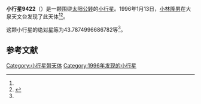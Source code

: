 {{Infobox planet
| bgcolour = #FFFFC0
| name = 9422
| symbol = 
| image = 
| caption = 
| discovery = yes
| discovery_ref = 
| discoverer = [[小林隆男|小林隆男]]
| discovery_site = [[大泉天文台|大泉天文台]] 
| discovered = 1996年1月13日
| designations = yes
| mp_name = 
| named_after = 
| alt_names = 1996 AO2/ 1979 SB11 / 1979 TU1 / 1987 XY
| mp_category = [[主带小行星|主带小行星]]
| orbit_ref = <ref name="a">[http://ssd.jpl.nasa.gov/sbdb.cgi?sstr=9422 9422] {{Wayback|url=http://ssd.jpl.nasa.gov/sbdb.cgi?sstr=9422 |date=20210717065440 }}，小行星數據庫瀏覽器（JPL Small-Body Database Browser）－[[美国国家航空航天局|美国国家航空航天局]]喷气推进实验室</ref>
| epoch = 2456400.5 (2013年4月18日更新)
| aphelion = {{convert|2.845401596825994|AU|km|3|abbr=on|lk=out}}
| perihelion = {{convert|2.079475822669588|AU|km|3|abbr=on}}
| semimajor = {{convert|2.462438709747791|AU|km|3|abbr=on}}
| eccentricity = 0.155521795
| period = 1411.38849 [[日|日]]<br />3.86[[儒略年|儒略年]]
| avg_speed = 
| inclination = 1.442245262995701
| asc_node = 27.26849246237539
| mean_anomaly = 
| arg_peri = 43.7874996686782
| satellites = 
| physical_characteristics = yes
| dimensions = 
| mass = 
| density = 
| surface_grav = 
| escape_velocity = 
| sidereal_day = 
| axial_tilt = 
| pole_ecliptic_lat = 
| pole_ecliptic_lon = 
| albedo = 
| temperatures= 
| temp_name1 = 
| mean_temp_1 = 
| max_temp_1 = 
| temp_name2 = 
| max_temp_2 = 
| spectral_type = 
| abs_magnitude = 43.7874996686782
}}

'''小行星9422'''（{{lang-en|9422}}）是一颗围绕[[太阳|太阳]][[公转|公转]]的[[小行星|小行星]]。1996年1月13日，[[小林隆男|小林隆男]]在大泉天文台发现了此天体<ref name="a" /><ref>{{cite news|title=小行星列表|url=http://cfa-www.harvard.edu/iau/lists/NumberedMPs.txt|accessdate=2013-07-08|newspaper=哈佛大学|archive-date=2008-05-17|archive-url=https://web.archive.org/web/20080517010638/http://cfa-www.harvard.edu/iau/lists/NumberedMPs.txt|dead-url=no}}</ref>。

这颗小行星的[[绝对星等|绝对星等]]为43.7874996686782等<ref name="a" />。

==参考文献==
{{reflist}}
{{Minor Planet Number|[[小行星9421|小行星9421]]|[[小行星9423|小行星9423]]}}

{{小天体}}

[[Category:小行星带天体|Category:小行星带天体]]
[[Category:1996年发现的小行星|Category:1996年发现的小行星]]

{{asteroid-stub}}